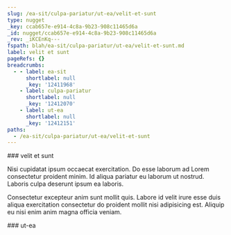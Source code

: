 ```yaml
---
slug: /ea-sit/culpa-pariatur/ut-ea/velit-et-sunt
type: nugget
_key: ccab657e-e914-4c8a-9b23-908c11465d6a
_id: nugget/ccab657e-e914-4c8a-9b23-908c11465d6a
_rev: _iKCEnKq---
fspath: blah/ea-sit/culpa-pariatur/ut-ea/velit-et-sunt.md
label: velit et sunt
pageRefs: {}
breadcrumbs:
  - - label: ea-sit
      shortlabel: null
      _key: '12411968'
    - label: culpa-pariatur
      shortlabel: null
      _key: '12412070'
    - label: ut-ea
      shortlabel: null
      _key: '12412151'
paths:
  - /ea-sit/culpa-pariatur/ut-ea/velit-et-sunt
---
```


<NuggetArea>
<Nugget slug="/ea-sit/culpa-pariatur/ut-ea/velit-et-sunt" type="nugget" _key="ccab657e-e914-4c8a-9b23-908c11465d6a" _id="nugget/ccab657e-e914-4c8a-9b23-908c11465d6a" _rev="_iKCEnKq---" fspath="blah/ea-sit/culpa-pariatur/ut-ea/velit-et-sunt.md" label="velit et sunt" paths="/ea-sit/culpa-pariatur/ut-ea/velit-et-sunt">
<NuggetBody>
### velit et sunt

Nisi cupidatat ipsum occaecat exercitation. Do esse laborum ad Lorem consectetur proident minim. Id aliqua pariatur eu laborum ut nostrud. Laboris culpa deserunt ipsum ea laboris.

Consectetur excepteur anim sunt mollit quis. Labore id velit irure esse duis aliqua exercitation consectetur do proident mollit nisi adipisicing est. Aliquip eu nisi enim anim magna officia veniam.

</NuggetBody>
<Breadcrumbs>
<Crumbs>
<Crumb _key="12411968" label="ea-sit" /><Crumb _key="12412070" label="culpa-pariatur" /><Crumb _key="12412151" label="ut-ea" />
</Crumbs>
</Breadcrumbs>
</Nugget>

<NuggetsInbound>
</NuggetsInbound>
<NuggetsOutbound>
</NuggetsOutbound>
</NuggetArea>
<PassagesInbound>
<Passage direction="inbound" type="passage" _key="12412151" _id="passage/12412151" _rev="_iKCEnKm---" label="ut-ea" passage="ut-ea" fspath="blah/ea-sit/culpa-pariatur/ut-ea" paths="/ea-sit/culpa-pariatur/ut-ea" slug="/ea-sit/culpa-pariatur/ut-ea">
<NuggetBody>
### ut-ea

</NuggetBody>
<Breadcrumbs>
<Crumbs>
<Crumb _key="12411968" label="ea-sit" /><Crumb _key="12412070" label="culpa-pariatur" />
</Crumbs>
</Breadcrumbs>
</Passage>

</PassagesInbound>
<PassagesOutbound>
</PassagesOutbound>
